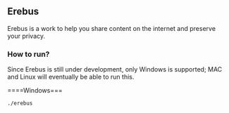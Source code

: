 ==Erebus==

Erebus is a work to help you share content on the internet and preserve your privacy.

===How to run?===

Since Erebus is still under development, only Windows is supported; MAC and Linux will eventually be able to run this.

====Windows===

<pre>./erebus</pre>